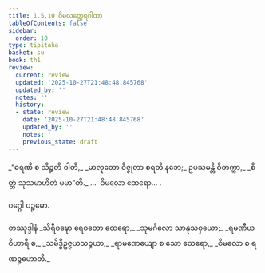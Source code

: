 ```yaml
---
title: 1.5.10 ဝိမလတ္ထေရဂါထာ
tableOfContents: false
sidebar:
  order: 10
type: tipitaka
basket: su
book: th1
review:
  current: review
  updated: '2025-10-27T21:48:48.845768'
  updated_by: ''
  notes: ''
  history:
  - state: review
    date: '2025-10-27T21:48:48.845768'
    updated_by: ''
    notes: ''
    previous_state: draft
---
```



<ReviewStatus review={frontmatter.review} showDetails={true} />

<HypothesisAnnotation frontmatter={frontmatter} />

<DynamicBreadcrumb />

<Division number="50" book="th1" e="ch" v="19" p="231">

<Paragraph number="113" type="verses" book="th1">
_“ဓရဏီ စ သိဉ္စတိ ဝါတိ,_  
_မာလုတော ဝိဇ္ဇုတာ စရတိ နဘေ;_  
ဥပသမန္တိ ဝိတက္ကာ,_  
_စိတ္တံ သုသမာဟိတံ မမာ”တိ._  


</Paragraph>
</Division>

<Paragraph number="114" type="center" book="th1">
…  ဝိမလော ထေရော… .

  
ဝဂ္ဂေါ ပဉ္စမော.



</Paragraph>

<Paragraph number="115" type="center" book="th1">
တဿုဒ္ဒါနံ


</Paragraph>

<Paragraph number="116" type="verses" book="th1">
_သိရီဝဍ္ဎော ရေဝတော ထေရော,_  
_သုမင်္ဂလော သာနုသဝှယော;_  
_ရမဏီယဝိဟာရီ စ,_  
_သမိဒ္ဓိဥဇ္ဇယသဉ္ဇယာ;_  
_ရာမဏေယျော စ သော ထေရော,_  
_ဝိမလော စ ရဏဉ္ဇဟောတိ._
</Paragraph>